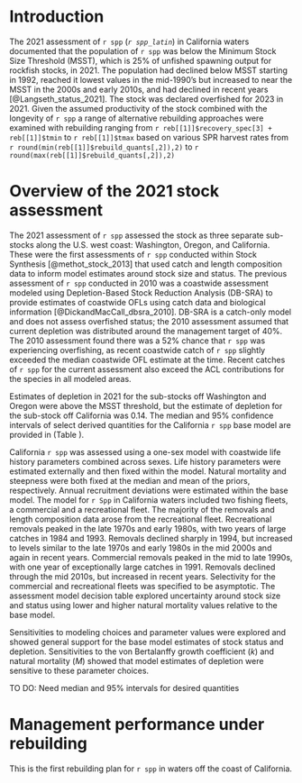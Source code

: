 # Introduction

The 2021 assessment of `r spp` (_`r spp_latin`_) in California waters documented that the population of `r spp` was below the Minimum Stock Size Threshold (MSST), which is 25% of unfished spawning output for rockfish stocks, in 2021. The population had declined below MSST starting in 1992, reached it lowest values in the mid-1990's but increased to near the MSST in the 2000s and early 2010s, and had declined in recent years [@Langseth_status_2021]. The stock was declared overfished for 2023 in 2021. Given the assumed productivity of the stock combined with the longevity of `r spp` a range of alternative rebuilding approaches were examined with rebuilding ranging from `r reb[[1]]$recovery_spec[3] + reb[[1]]$tmin ` to `r reb[[1]]$tmax ` based on various SPR harvest rates from `r round(min(reb[[1]]$rebuild_quants[,2]),2) ` to `r round(max(reb[[1]]$rebuild_quants[,2]),2) `


# Overview of the 2021 stock assessment

The 2021 assessment of `r spp` assessed the stock as three separate sub-stocks along the U.S. west coast: Washington, Oregon, and California. These were the first assessments of `r spp` conducted within Stock Synthesis [@methot_stock_2013] that used catch and length composition data to inform model estimates around stock size and status. The previous assessment of `r spp` conducted in 2010 was a coastwide assessment modeled using Depletion-Based Stock Reduction Analysis (DB-SRA) to provide estimates of coastwide OFLs using catch data and biological information [@DickandMacCall_dbsra_2010]. DB-SRA is a catch-only model and does not assess overfished status; the 2010 assessment assumed that current depletion was distributed around the management target of 40%. The 2010 assessment found there was a 52% chance that `r spp` was experiencing overfishing, as recent coastwide catch of `r spp` slightly exceeded the median coastwide OFL estimate at the time. Recent catches of `r spp` for the current assessment also exceed the ACL contributions for the species in all modeled areas. 

Estimates of depletion in 2021 for the sub-stocks off Washington and Oregon were above the MSST threshold, but the estimate of depletion for the sub-stock off California was 0.14. The median and 95% confidence intervals of select derived quantities for the California `r spp` base model are provided in (Table \ref{tab:model-summary}).

California `r spp` was assessed using a one-sex model with coastwide life history parameters combined across sexes. Life history parameters were estimated externally and then fixed within the model. Natural mortality and steepness were both fixed at the median and mean of the priors, respectively. Annual recruitment deviations were estimated within the base model. The model for `r Spp` in California waters included two fishing fleets, a commercial and a recreational fleet. The majority of the removals and length composition data arose from the recreational fleet. Recreational removals peaked in the late 1970s and early 1980s, with two years of large catches in 1984 and 1993. Removals declined sharply in 1994, but increased to levels similar to the late 1970s and early 1980s in the mid 2000s and again in recent years. Commercial removals peaked in the mid to late 1990s, with one year of exceptionally large catches in 1991. Removals declined through the mid 2010s, but increased in recent years. Selectivity for the commercial and recreational fleets was specified to be asymptotic. The assessment model decision table explored uncertainty around stock size and status using lower and higher natural mortality values relative to the base model.

Sensitivities to modeling choices and parameter values were explored and showed general support for the base model estimates of stock status and depletion. Sensitivities to the von Bertalanffy growth coefficient ($k$) and natural mortality ($M$) showed that model estimates of depletion were sensitive to these parameter choices.  

TO DO: Need median and 95% intervals for desired quantities

\clearpage

# Management performance under rebuilding

This is the first rebuilding plan for `r spp` in waters off the coast of California.


